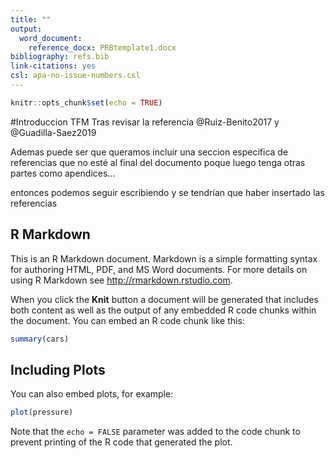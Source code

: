 ```yaml
---
title: ""
output: 
  word_document:
    reference_docx: PRBtemplate1.docx
bibliography: refs.bib
link-citations: yes 
csl: apa-no-issue-numbers.csl
--- 
```


```r
knitr::opts_chunk$set(echo = TRUE)
```
 #Introduccion TFM 
 Tras revisar la referencia @Ruiz-Benito2017 y @Guadilla-Saez2019
 
 Ademas puede ser que queramos incluir una seccion especifica de referencias que no esté al final del documento poque luego tenga otras partes como apendices...
 
 <div id="refs"></div>
 
 entonces podemos seguir escribiendo y se tendrían que haber insertado las referencias 
 
 
 
## R Markdown

This is an R Markdown document. Markdown is a simple formatting syntax for authoring HTML, PDF, and MS Word documents. For more details on using R Markdown see <http://rmarkdown.rstudio.com>.

When you click the **Knit** button a document will be generated that includes both content as well as the output of any embedded R code chunks within the document. You can embed an R code chunk like this:

```r
summary(cars)
```

## Including Plots

You can also embed plots, for example:

```r
plot(pressure)
```

Note that the `echo = FALSE` parameter was added to the code chunk to prevent printing of the R code that generated the plot.
